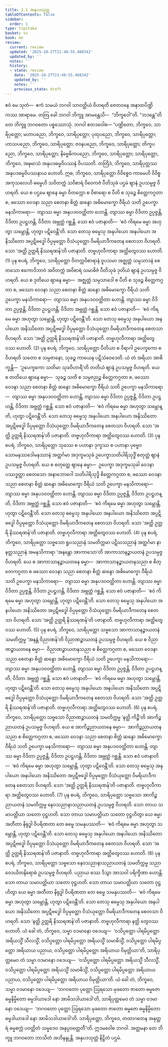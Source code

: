 ```yaml
---
title: 2.1 အနုပဒသုတ္တ
tableOfContents: false
sidebar:
  order: 1
type: tipitaka
basket: su
book: mn
review:
  current: review
  updated: '2025-10-27T21:48:55.488342'
  updated_by: ''
  notes: ''
  history:
  - state: review
    date: '2025-10-27T21:48:55.488342'
    updated_by: ''
    notes: ''
    previous_state: draft
---
```



<ReviewStatus review={frontmatter.review} showDetails={true} />

<HypothesisAnnotation frontmatter={frontmatter} />

<DynamicBreadcrumb />

<Division number="93" book="mn" e="ch" v="24" p="191">

<Paragraph number="243" book="mn">
ဧဝံ မေ သုတံ—  ဧကံ သမယံ ဘဂဝါ သာဝတ္ထိယံ ဝိဟရတိ ဇေတဝနေ အနာထပိဏ္ဍိကဿ အာရာမေ. တတြ ခေါ ဘဂဝါ ဘိက္ခူ အာမန္တေသိ—  “ဘိက္ခဝေါ”တိ. “ဘဒန္တေ”တိ တေ ဘိက္ခူ ဘဂဝတော ပစ္စဿောသုံ. ဘဂဝါ ဧတဒဝေါစ—
</Paragraph>

<Paragraph number="244" book="mn">
“ပဏ္ဍိတော, ဘိက္ခဝေ, သာရိပုတ္တော; မဟာပညော, ဘိက္ခဝေ, သာရိပုတ္တော; ပုထုပညော, ဘိက္ခဝေ, သာရိပုတ္တော; ဟာသပညော, ဘိက္ခဝေ, သာရိပုတ္တော; ဇဝနပညော, ဘိက္ခဝေ, သာရိပုတ္တော; တိက္ခပညော, ဘိက္ခဝေ, သာရိပုတ္တော; နိဗ္ဗေဓိကပညော, ဘိက္ခဝေ, သာရိပုတ္တော; သာရိပုတ္တော, ဘိက္ခဝေ, အဍ္ဎမာသံ အနုပဒဓမ္မဝိပဿနံ ဝိပဿတိ. တတြိဒံ, ဘိက္ခဝေ, သာရိပုတ္တဿ အနုပဒဓမ္မဝိပဿနာယ ဟောတိ.
</Paragraph>

</Division>
<Division number="94" book="mn" e="ch" v="24" p="192">

<Paragraph number="245" book="mn">
ဣဓ, ဘိက္ခဝေ, သာရိပုတ္တော ဝိဝိစ္စေဝ ကာမေဟိ ဝိဝိစ္စ အကုသလေဟိ ဓမ္မေဟိ သဝိတက္ကံ သဝိစာရံ ဝိဝေကဇံ ပီတိသုခံ ပဌမံ ဈာနံ ဥပသမ္ပဇ္ဇ ဝိဟရတိ. ယေ စ ပဌမေ ဈာနေ ဓမ္မာ ဝိတက္ကော စ ဝိစာရော စ ပီတိ စ သုခဉ္စ စိတ္တေကဂ္ဂတာ စ, ဖဿော ဝေဒနာ သညာ စေတနာ စိတ္တံ ဆန္ဒော အဓိမောက္ခော ဝီရိယံ သတိ ဥပေက္ခာ မနသိကာရော—  တျာဿ ဓမ္မာ အနုပဒဝဝတ္ထိတာ ဟောန္တိ. တျာဿ ဓမ္မာ ဝိဒိတာ ဥပ္ပဇ္ဇန္တိ, ဝိဒိတာ ဥပဋ္ဌဟန္တိ, ဝိဒိတာ အဗ္ဘတ္ထံ ဂစ္ဆန္တိ. သော ဧဝံ ပဇာနာတိ—  ‘ဧဝံ ကိရမေ ဓမ္မာ အဟုတွာ သမ္ဘောန္တိ, ဟုတွာ ပဋိဝေန္တီ’တိ. သော တေသု ဓမ္မေသု အနုပါယော အနပါယော အနိဿိတော အပ္ပဋိဗဒ္ဓေါ ဝိပ္ပမုတ္တော ဝိသံယုတ္တော ဝိမရိယာဒီကတေန စေတသာ ဝိဟရတိ. သော ‘အတ္ထိ ဥတ္တရိ နိဿရဏန်’တိ ပဇာနာတိ. တဗ္ဗဟုလီကာရာ အတ္ထိတွေဝဿ ဟောတိ. (1)
</Paragraph>

<Paragraph number="246" book="mn">
ပုန စပရံ, ဘိက္ခဝေ, သာရိပုတ္တော ဝိတက္ကဝိစာရာနံ ဝူပသမာ အဇ္ဈတ္တံ သမ္ပသာဒနံ စေတသော ဧကောဒိဘာဝံ အဝိတက္ကံ အဝိစာရံ သမာဓိဇံ ပီတိသုခံ ဒုတိယံ ဈာနံ ဥပသမ္ပဇ္ဇ ဝိဟရတိ. ယေ စ ဒုတိယေ ဈာနေ ဓမ္မာ—  အဇ္ဈတ္တံ သမ္ပသာဒေါ စ ပီတိ စ သုခဉ္စ စိတ္တေကဂ္ဂတာ စ, ဖဿော ဝေဒနာ သညာ စေတနာ စိတ္တံ ဆန္ဒော အဓိမောက္ခော ဝီရိယံ သတိ ဥပေက္ခာ မနသိကာရော—  တျာဿ ဓမ္မာ အနုပဒဝဝတ္ထိတာ ဟောန္တိ. တျာဿ ဓမ္မာ ဝိဒိတာ ဥပ္ပဇ္ဇန္တိ, ဝိဒိတာ ဥပဋ္ဌဟန္တိ, ဝိဒိတာ အဗ္ဘတ္ထံ ဂစ္ဆန္တိ. သော ဧဝံ ပဇာနာတိ—  ‘ဧဝံ ကိရမေ ဓမ္မာ အဟုတွာ သမ္ဘောန္တိ, ဟုတွာ ပဋိဝေန္တီ’တိ. သော တေသု ဓမ္မေသု အနုပါယော အနပါယော အနိဿိတော အပ္ပဋိဗဒ္ဓေါ ဝိပ္ပမုတ္တော ဝိသံယုတ္တော ဝိမရိယာဒီကတေန စေတသာ ဝိဟရတိ. သော ‘အတ္ထိ ဥတ္တရိ နိဿရဏန်’တိ ပဇာနာတိ. တဗ္ဗဟုလီကာရာ အတ္ထိတွေဝဿ ဟောတိ. (2)
</Paragraph>

<Paragraph number="247" book="mn">
ပုန စပရံ, ဘိက္ခဝေ, သာရိပုတ္တော ပီတိယာ စ ဝိရာဂါ ဥပေက္ခကော စ ဝိဟရတိ သတော စ သမ္ပဇာနော, သုခဉ္စ ကာယေန ပဋိသံဝေဒေတိ. ယံ တံ အရိယာ အာစိက္ခန္တိ—  ‘ဥပေက္ခကော သတိမာ သုခဝိဟာရီ’တိ တတိယံ ဈာနံ ဥပသမ္ပဇ္ဇ ဝိဟရတိ. ယေ စ တတိယေ ဈာနေ ဓမ္မာ—  သုခဉ္စ သတိ စ သမ္ပဇညဉ္စ စိတ္တေကဂ္ဂတာ စ, ဖဿော ဝေဒနာ သညာ စေတနာ စိတ္တံ ဆန္ဒော အဓိမောက္ခော ဝီရိယံ သတိ ဥပေက္ခာ မနသိကာရော—  တျာဿ ဓမ္မာ အနုပဒဝဝတ္ထိတာ ဟောန္တိ, တျာဿ ဓမ္မာ ဝိဒိတာ ဥပ္ပဇ္ဇန္တိ, ဝိဒိတာ ဥပဋ္ဌဟန္တိ, ဝိဒိတာ အဗ္ဘတ္ထံ ဂစ္ဆန္တိ. သော ဧဝံ ပဇာနာတိ—  ‘ဧဝံ ကိရမေ ဓမ္မာ အဟုတွာ သမ္ဘောန္တိ, ဟုတွာ ပဋိဝေန္တီ’တိ. သော တေသု ဓမ္မေသု အနုပါယော အနပါယော အနိဿိတော အပ္ပဋိဗဒ္ဓေါ ဝိပ္ပမုတ္တော ဝိသံယုတ္တော ဝိမရိယာဒီကတေန စေတသာ ဝိဟရတိ. သော ‘အတ္ထိ ဥတ္တရိ နိဿရဏန်’တိ ပဇာနာတိ. တဗ္ဗဟုလီကာရာ အတ္ထိတွေဝဿ ဟောတိ. (3)
</Paragraph>

<Paragraph number="248" book="mn">
ပုန စပရံ, ဘိက္ခဝေ, သာရိပုတ္တော သုခဿ စ ပဟာနာ ဒုက္ခဿ စ ပဟာနာ ပုဗ္ဗေဝ သောမနဿဒေါမနဿာနံ အတ္ထင်္ဂမာ အဒုက္ခမသုခံ ဥပေက္ခာသတိပါရိသုဒ္ဓိံ စတုတ္ထံ ဈာနံ ဥပသမ္ပဇ္ဇ ဝိဟရတိ. ယေ စ စတုတ္ထေ ဈာနေ ဓမ္မာ—  ဥပေက္ခာ အဒုက္ခမသုခါ ဝေဒနာ ပဿဒ္ဓတ္တာ စေတသော အနာဘောဂေါ သတိပါရိသုဒ္ဓိ စိတ္တေကဂ္ဂတာ စ, ဖဿော ဝေဒနာ သညာ စေတနာ စိတ္တံ ဆန္ဒော အဓိမောက္ခော ဝီရိယံ သတိ ဥပေက္ခာ မနသိကာရော—  တျာဿ ဓမ္မာ အနုပဒဝဝတ္ထိတာ ဟောန္တိ. တျာဿ ဓမ္မာ ဝိဒိတာ ဥပ္ပဇ္ဇန္တိ, ဝိဒိတာ ဥပဋ္ဌဟန္တိ, ဝိဒိတာ အဗ္ဘတ္ထံ ဂစ္ဆန္တိ. သော ဧဝံ ပဇာနာတိ—  ‘ဧဝံ ကိရမေ ဓမ္မာ အဟုတွာ သမ္ဘောန္တိ, ဟုတွာ ပဋိဝေန္တီ’တိ. သော တေသု ဓမ္မေသု အနုပါယော အနပါယော အနိဿိတော အပ္ပဋိဗဒ္ဓေါ ဝိပ္ပမုတ္တော ဝိသံယုတ္တော ဝိမရိယာဒီကတေန စေတသာ ဝိဟရတိ. သော ‘အတ္ထိ ဥတ္တရိ နိဿရဏန်’တိ ပဇာနာတိ. တဗ္ဗဟုလီကာရာ အတ္ထိတွေဝဿ ဟောတိ. (4)
</Paragraph>

<Paragraph number="249" book="mn">
ပုန စပရံ, ဘိက္ခဝေ, သာရိပုတ္တော သဗ္ဗသော ရူပသညာနံ သမတိက္ကမာ ပဋိဃသညာနံ အတ္ထင်္ဂမာ နာနတ္တသညာနံ အမနသိကာရာ ‘အနန္တော အာကာသော’တိ အာကာသာနဉ္စာယတနံ ဥပသမ္ပဇ္ဇ ဝိဟရတိ. ယေ စ အာကာသာနဉ္စာယတနေ ဓမ္မာ—  အာကာသာနဉ္စာယတနသညာ စ စိတ္တေကဂ္ဂတာ စ ဖဿော ဝေဒနာ သညာ စေတနာ စိတ္တံ ဆန္ဒော အဓိမောက္ခော ဝီရိယံ သတိ ဥပေက္ခာ မနသိကာရော—  တျာဿ ဓမ္မာ အနုပဒဝဝတ္ထိတာ ဟောန္တိ. တျာဿ ဓမ္မာ ဝိဒိတာ ဥပ္ပဇ္ဇန္တိ, ဝိဒိတာ ဥပဋ္ဌဟန္တိ, ဝိဒိတာ အဗ္ဘတ္ထံ ဂစ္ဆန္တိ. သော ဧဝံ ပဇာနာတိ—  ‘ဧဝံ ကိရမေ ဓမ္မာ အဟုတွာ သမ္ဘောန္တိ, ဟုတွာ ပဋိဝေန္တီ’တိ. သော တေသု ဓမ္မေသု အနုပါယော အနပါယော အနိဿိတော အပ္ပဋိဗဒ္ဓေါ ဝိပ္ပမုတ္တော ဝိသံယုတ္တော ဝိမရိယာဒီကတေန စေတသာ ဝိဟရတိ. သော ‘အတ္ထိ ဥတ္တရိ နိဿရဏန်’တိ ပဇာနာတိ. တဗ္ဗဟုလီကာရာ အတ္ထိတွေဝဿ ဟောတိ. (5)
</Paragraph>

<Paragraph number="250" book="mn">
ပုန စပရံ, ဘိက္ခဝေ, သာရိပုတ္တော သဗ္ဗသော အာကာသာနဉ္စာယတနံ သမတိက္ကမ္မ ‘အနန္တံ ဝိညာဏန်’တိ ဝိညာဏဉ္စာယတနံ ဥပသမ္ပဇ္ဇ ဝိဟရတိ. ယေ စ ဝိညာဏဉ္စာယတနေ ဓမ္မာ—  ဝိညာဏဉ္စာယတနသညာ စ စိတ္တေကဂ္ဂတာ စ, ဖဿော ဝေဒနာ သညာ စေတနာ စိတ္တံ ဆန္ဒော အဓိမောက္ခော ဝီရိယံ သတိ ဥပေက္ခာ မနသိကာရော—  တျာဿ ဓမ္မာ အနုပဒဝဝတ္ထိတာ ဟောန္တိ. တျာဿ ဓမ္မာ ဝိဒိတာ ဥပ္ပဇ္ဇန္တိ, ဝိဒိတာ ဥပဋ္ဌဟန္တိ, ဝိဒိတာ အဗ္ဘတ္ထံ ဂစ္ဆန္တိ. သော ဧဝံ ပဇာနာတိ—  ‘ဧဝံ ကိရမေ ဓမ္မာ အဟုတွာ သမ္ဘောန္တိ, ဟုတွာ ပဋိဝေန္တီ’တိ. သော တေသု ဓမ္မေသု အနုပါယော အနပါယော အနိဿိတော အပ္ပဋိဗဒ္ဓေါ ဝိပ္ပမုတ္တော ဝိသံယုတ္တော ဝိမရိယာဒီကတေန စေတသာ ဝိဟရတိ. သော ‘အတ္ထိ ဥတ္တရိ နိဿရဏန်’တိ ပဇာနာတိ. တဗ္ဗဟုလီကာရာ အတ္ထိတွေဝဿ ဟောတိ. (6)
</Paragraph>

<Paragraph number="251" book="mn">
ပုန စပရံ, ဘိက္ခဝေ, သာရိပုတ္တော သဗ္ဗသော ဝိညာဏဉ္စာယတနံ သမတိက္ကမ္မ ‘နတ္ထိ ကိဉ္စီ’တိ အာကိဉ္စညာယတနံ ဥပသမ္ပဇ္ဇ ဝိဟရတိ. ယေ စ အာကိဉ္စညာယတနေ ဓမ္မာ—  အာကိဉ္စညာယတနသညာ စ စိတ္တေကဂ္ဂတာ စ, ဖဿော ဝေဒနာ သညာ စေတနာ စိတ္တံ ဆန္ဒော အဓိမောက္ခော ဝီရိယံ သတိ ဥပေက္ခာ မနသိကာရော—  တျာဿ ဓမ္မာ အနုပဒဝဝတ္ထိတာ ဟောန္တိ. တျာဿ ဓမ္မာ ဝိဒိတာ ဥပ္ပဇ္ဇန္တိ, ဝိဒိတာ ဥပဋ္ဌဟန္တိ, ဝိဒိတာ အဗ္ဘတ္ထံ ဂစ္ဆန္တိ. သော ဧဝံ ပဇာနာတိ—  ‘ဧဝံ ကိရမေ ဓမ္မာ အဟုတွာ သမ္ဘောန္တိ, ဟုတွာ ပဋိဝေန္တီ’တိ. သော တေသု ဓမ္မေသု အနုပါယော အနပါယော အနိဿိတော အပ္ပဋိဗဒ္ဓေါ ဝိပ္ပမုတ္တော ဝိသံယုတ္တော ဝိမရိယာဒီကတေန စေတသာ ဝိဟရတိ. သော ‘အတ္ထိ ဥတ္တရိ နိဿရဏန်’တိ ပဇာနာတိ. တဗ္ဗဟုလီကာရာ အတ္ထိတွေဝဿ ဟောတိ. (7)
</Paragraph>

</Division>
<Division number="95" book="mn" e="ch" v="24" p="193">

<Paragraph number="252" book="mn">
ပုန စပရံ, ဘိက္ခဝေ, သာရိပုတ္တော သဗ္ဗသော အာကိဉ္စညာယတနံ သမတိက္ကမ္မ နေဝသညာနာသညာယတနံ ဥပသမ္ပဇ္ဇ ဝိဟရတိ. သော တာယ သမာပတ္တိယာ သတော ဝုဋ္ဌဟတိ. သော တာယ သမာပတ္တိယာ သတော ဝုဋ္ဌဟိတွာ ယေ ဓမ္မာ အတီတာ နိရုဒ္ဓါ ဝိပရိဏတာ တေ ဓမ္မေ သမနုပဿတိ—  ‘ဧဝံ ကိရမေ ဓမ္မာ အဟုတွာ သမ္ဘောန္တိ, ဟုတွာ ပဋိဝေန္တီ’တိ. သော တေသု ဓမ္မေသု အနုပါယော အနပါယော အနိဿိတော အပ္ပဋိဗဒ္ဓေါ ဝိပ္ပမုတ္တော ဝိသံယုတ္တော ဝိမရိယာဒီကတေန စေတသာ ဝိဟရတိ. သော ‘အတ္ထိ ဥတ္တရိ နိဿရဏန်’တိ ပဇာနာတိ. တဗ္ဗဟုလီကာရာ အတ္ထိတွေဝဿ ဟောတိ. (8)
</Paragraph>

</Division>
<Division number="96" book="mn" e="ch" v="24" p="194">

<Paragraph number="253" book="mn">
ပုန စပရံ, ဘိက္ခဝေ, သာရိပုတ္တော သဗ္ဗသော နေဝသညာနာသညာယတနံ သမတိက္ကမ္မ သညာဝေဒယိတနိရောဓံ ဥပသမ္ပဇ္ဇ ဝိဟရတိ. ပညာယ စဿ ဒိသွာ အာသဝါ ပရိက္ခီဏာ ဟောန္တိ. သော တာယ သမာပတ္တိယာ သတော ဝုဋ္ဌဟတိ. သော တာယ သမာပတ္တိယာ သတော ဝုဋ္ဌဟိတွာ ယေ ဓမ္မာ အတီတာ နိရုဒ္ဓါ ဝိပရိဏတာ တေ ဓမ္မေ သမနုပဿတိ—  ‘ဧဝံ ကိရမေ ဓမ္မာ အဟုတွာ သမ္ဘောန္တိ, ဟုတွာ ပဋိဝေန္တီ’တိ. သော တေသု ဓမ္မေသု အနုပါယော အနပါယော အနိဿိတော အပ္ပဋိဗဒ္ဓေါ ဝိပ္ပမုတ္တော ဝိသံယုတ္တော ဝိမရိယာဒီကတေန စေတသာ ဝိဟရတိ. သော ‘နတ္ထိ ဥတ္တရိ နိဿရဏန်’တိ ပဇာနာတိ. တဗ္ဗဟုလီကာရာ နတ္ထိ တွေဝဿ ဟောတိ.
</Paragraph>

</Division>
<Division number="97" book="mn" e="ch" v="24" p="196">

<Paragraph number="254" book="mn">
ယံ ခေါ တံ, ဘိက္ခဝေ, သမ္မာ ဝဒမာနော ဝဒေယျ—  ‘ဝသိပ္ပတ္တော ပါရမိပ္ပတ္တော အရိယသ္မိံ သီလသ္မိံ, ဝသိပ္ပတ္တော ပါရမိပ္ပတ္တော အရိယသ္မိံ သမာဓိသ္မိံ, ဝသိပ္ပတ္တော ပါရမိပ္ပတ္တော အရိယာယ ပညာယ, ဝသိပ္ပတ္တော ပါရမိပ္ပတ္တော အရိယာယ ဝိမုတ္တိယာ’တိ, သာရိပုတ္တမေဝ တံ သမ္မာ ဝဒမာနော ဝဒေယျ—  ‘ဝသိပ္ပတ္တော ပါရမိပ္ပတ္တော အရိယသ္မိံ သီလသ္မိံ, ဝသိပ္ပတ္တော ပါရမိပ္ပတ္တော အရိယသ္မိံ သမာဓိသ္မိံ, ဝသိပ္ပတ္တော ပါရမိပ္ပတ္တော အရိယာယ ပညာယ, ဝသိပ္ပတ္တော ပါရမိပ္ပတ္တော အရိယာယ ဝိမုတ္တိယာ’တိ. ယံ ခေါ တံ, ဘိက္ခဝေ, သမ္မာ ဝဒမာနော ဝဒေယျ—  ‘ဘဂဝတော ပုတ္တော ဩရသော မုခတော ဇာတော ဓမ္မဇော ဓမ္မနိမ္မိတော ဓမ္မဒါယာဒေါ နော အာမိသဒါယာဒေါ’တိ, သာရိပုတ္တမေဝ တံ သမ္မာ ဝဒမာနော ဝဒေယျ—  ‘ဘဂဝတော ပုတ္တော ဩရသော မုခတော ဇာတော ဓမ္မဇော ဓမ္မနိမ္မိတော ဓမ္မဒါယာဒေါ နော အာမိသဒါယာဒေါ’တိ. သာရိပုတ္တော, ဘိက္ခဝေ, တထာဂတေန အနုတ္တရံ ဓမ္မစက္ကံ ပဝတ္တိတံ သမ္မဒေဝ အနုပ္ပဝတ္တေတီ”တိ.
</Paragraph>

<Paragraph number="255" book="mn">
ဣဒမဝေါစ ဘဂဝါ. အတ္တမနာ တေ ဘိက္ခူ ဘဂဝတော ဘာသိတံ အဘိနန္ဒုန္တိ.

</Paragraph>
</Division>

<Paragraph number="256" type="center" book="mn">
အနုပဒသုတ္တံ နိဋ္ဌိတံ ပဌမံ.
</Paragraph>